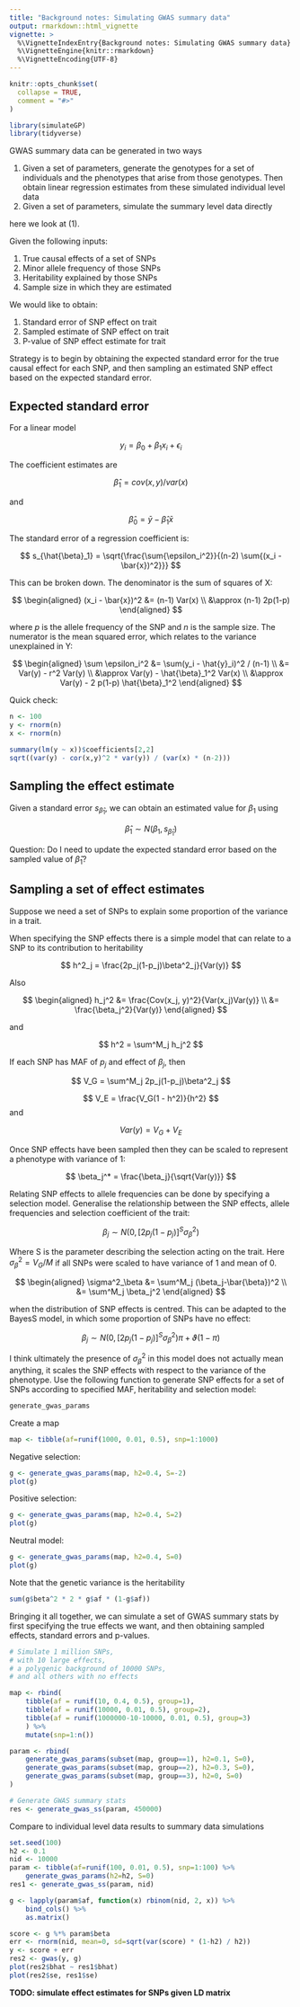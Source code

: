 ```yaml
---
title: "Background notes: Simulating GWAS summary data"
output: rmarkdown::html_vignette
vignette: >
  %\VignetteIndexEntry{Background notes: Simulating GWAS summary data}
  %\VignetteEngine{knitr::rmarkdown}
  %\VignetteEncoding{UTF-8}
---
```


```r
knitr::opts_chunk$set(
  collapse = TRUE,
  comment = "#>"
)
```

```r
library(simulateGP)
library(tidyverse)
```


GWAS summary data can be generated in two ways

1. Given a set of parameters, generate the genotypes for a set of individuals and the phenotypes that arise from those genotypes. Then obtain linear regression estimates from these simulated individual level data
2. Given a set of parameters, simulate the summary level data directly

here we look at (1). 

Given the following inputs:

1. True causal effects of a set of SNPs
2. Minor allele frequency of those SNPs
3. Heritability explained by those SNPs
4. Sample size in which they are estimated

We would like to obtain:

1. Standard error of SNP effect on trait
2. Sampled estimate of SNP effect on trait
3. P-value of SNP effect estimate for trait

Strategy is to begin by obtaining the expected standard error for the true causal effect for each SNP, and then sampling an estimated SNP effect based on the expected standard error.

## Expected standard error

For a linear model

$$
y_i = \beta_0 + \beta_1 x_i + \epsilon_i
$$

The coefficient estimates are

$$
\hat{\beta}_1 = cov(x,y) / var(x)
$$

and

$$
\hat{\beta}_0 = \bar{y} - \hat{\beta}_1 \bar{x}
$$

The standard error of a regression coefficient is:

$$
s_{\hat{\beta}_1} = \sqrt{\frac{\sum{\epsilon_i^2}}{(n-2) \sum{(x_i - \bar{x})^2}}}
$$

This can be broken down. The denominator is the sum of squares of X:

$$
\begin{aligned}
(x_i - \bar{x})^2 &= (n-1) Var(x) \\
&\approx (n-1) 2p(1-p)
\end{aligned}
$$

where $p$ is the allele frequency of the SNP and $n$ is the sample size. The numerator is the mean squared error, which relates to the variance unexplained in Y:

$$
\begin{aligned}
\sum \epsilon_i^2 &= \sum(y_i - \hat{y}_i)^2 / (n-1) \\
&= Var(y) - r^2 Var(y) \\
&\approx Var(y) - \hat{\beta}_1^2 Var(x) \\
&\approx Var(y) - 2 p(1-p) \hat{\beta}_1^2
\end{aligned}
$$

Quick check:

```r
n <- 100
y <- rnorm(n)
x <- rnorm(n)

summary(lm(y ~ x))$coefficients[2,2]
sqrt((var(y) - cor(x,y)^2 * var(y)) / (var(x) * (n-2)))
```

## Sampling the effect estimate

Given a standard error $s_{\hat{\beta}_1}$, we can obtain an estimated value for $\beta_1$ using

$$
\hat{\beta}_1 \sim N(\beta_1, s_{\hat{\beta}_1})
$$

Question: Do I need to update the expected standard error based on the sampled value of $\hat{\beta}_1$?


## Sampling a set of effect estimates

Suppose we need a set of SNPs to explain some proportion of the variance in a trait.

When specifying the SNP effects there is a simple model that can relate to a SNP to its contribution to heritability

$$
h^2_j = \frac{2p_j(1-p_j)\beta^2_j}{Var(y)}
$$

Also

$$
\begin{aligned}
h_j^2 &= \frac{Cov(x_j, y)^2}{Var(x_j)Var(y)} \\
&= \frac{\beta_j^2}{Var(y)}
\end{aligned}
$$

and

$$
h^2 = \sum^M_j h_j^2
$$

If each SNP has MAF of $p_j$ and effect of $\beta_j$, then

$$
V_G = \sum^M_j 2p_j(1-p_j)\beta^2_j
$$

$$
V_E = \frac{V_G(1 - h^2)}{h^2}
$$
and

$$
Var(y) = V_G + V_E
$$

Once SNP effects have been sampled then they can be scaled to represent a phenotype with variance of 1:

$$
\beta_j^* = \frac{\beta_j}{\sqrt{Var(y)}}
$$

Relating SNP effects to allele frequencies can be done by specifying a selection model. Generalise the relationship between the SNP effects, allele frequencies and selection coefficient of the trait:

$$
\beta_j \sim N(0, [2p_j (1-p_j)]^S \sigma^2_\beta)
$$

Where S is the parameter describing the selection acting on the trait. Here $\sigma^2_\beta = V_G / M$ if all SNPs were scaled to have variance of 1 and mean of 0.

$$
\begin{aligned}
\sigma^2_\beta &= \sum^M_j (\beta_j-\bar{\beta})^2 \\
&= \sum^M_j \beta_j^2
\end{aligned}
$$

when the distribution of SNP effects is centred. This can be adapted to the BayesS model, in which some proportion of SNPs have no effect:

$$
\beta_j \sim N(0, [2p_j (1-p_j)]^S \sigma^2_\beta)\pi + \vartheta (1 - \pi)
$$

I think ultimately the presence of $\sigma^2_\beta$ in this model does not actually mean anything, it scales the SNP effects with respect to the variance of the phenotype. Use the following function to generate SNP effects for a set of SNPs according to specified MAF, heritability and selection model:

```r
generate_gwas_params
```

Create a map

```r
map <- tibble(af=runif(1000, 0.01, 0.5), snp=1:1000)
```

Negative selection:

```r
g <- generate_gwas_params(map, h2=0.4, S=-2)
plot(g)
```

Positive selection:

```r
g <- generate_gwas_params(map, h2=0.4, S=2)
plot(g)
```

Neutral model:

```r
g <- generate_gwas_params(map, h2=0.4, S=0)
plot(g)
```

Note that the genetic variance is the heritability

```r
sum(g$beta^2 * 2 * g$af * (1-g$af))
```


Bringing it all together, we can simulate a set of GWAS summary stats by first specifying the true effects we want, and then obtaining sampled effects, standard errors and p-values.

```r
# Simulate 1 million SNPs, 
# with 10 large effects, 
# a polygenic background of 10000 SNPs, 
# and all others with no effects

map <- rbind(
	tibble(af = runif(10, 0.4, 0.5), group=1),
	tibble(af = runif(10000, 0.01, 0.5), group=2),
	tibble(af = runif(1000000-10-10000, 0.01, 0.5), group=3)
	) %>%
	mutate(snp=1:n())

param <- rbind(
	generate_gwas_params(subset(map, group==1), h2=0.1, S=0),
	generate_gwas_params(subset(map, group==2), h2=0.3, S=0),
	generate_gwas_params(subset(map, group==3), h2=0, S=0)
)

# Generate GWAS summary stats
res <- generate_gwas_ss(param, 450000)
```

Compare to individual level data results to summary data simulations


```r
set.seed(100)
h2 <- 0.1
nid <- 10000
param <- tibble(af=runif(100, 0.01, 0.5), snp=1:100) %>%
	generate_gwas_params(h2=h2, S=0)
res1 <- generate_gwas_ss(param, nid)

g <- lapply(param$af, function(x) rbinom(nid, 2, x)) %>%
	bind_cols() %>%
	as.matrix()

score <- g %*% param$beta
err <- rnorm(nid, mean=0, sd=sqrt(var(score) * (1-h2) / h2))
y <- score + err
res2 <- gwas(y, g)
plot(res2$bhat ~ res1$bhat)
plot(res2$se, res1$se)
```


**TODO: simulate effect estimates for SNPs given LD matrix**


